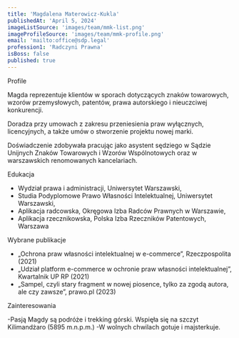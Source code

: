 ```yaml
---
title: 'Magdalena Materowicz-Kukla'
publishedAt: 'April 5, 2024'
imageListSource: 'images/team/mmk-list.png'
imageProfileSource: 'images/team/mmk-profile.png'
email: 'mailto:office@sdp.legal'
profession1: 'Radczyni Prawna'
isBoss: false
published: true
---
```


<ProfileSection type="profile">Profile</ProfileSection>

Magda reprezentuje klientów w sporach dotyczących znaków towarowych, wzorów przemysłowych, patentów, prawa autorskiego i nieuczciwej konkurencji.

Doradza przy umowach z zakresu przeniesienia praw wyłącznych, licencyjnych, a także umów o stworzenie projektu nowej marki.

Doświadczenie zdobywała pracując jako asystent sędziego w Sądzie Unijnych Znaków Towarowych i Wzorów Wspólnotowych oraz w warszawskich renomowanych kancelariach.

<ProfileSection type="education">Edukacja</ProfileSection>

- Wydział prawa i administracji, Uniwersytet Warszawski,
- Studia Podyplomowe Prawo Własności Intelektualnej, Uniwersytet Warszawski,
- Aplikacja radcowska, Okręgowa Izba Radców Prawnych w Warszawie,
- Aplikacja rzecznikowska, Polska Izba Rzeczników Patentowych, Warszawa

<ProfileSection type="publication">Wybrane publikacje</ProfileSection>

- „Ochrona praw własności intelektualnej w e-commerce”, Rzeczpospolita (2021)
- „Udział platform e-commerce w ochronie praw własności intelektualnej”, Kwartalnik UP RP (2021)
- „Sampel, czyli stary fragment w nowej piosence, tylko za zgodą autora, ale czy zawsze”, prawo.pl (2023)

<ProfileSection type="hobby">Zainteresowania</ProfileSection>

-Pasją Magdy są podróże i trekking górski. Wspięła się na szczyt Kilimandżaro (5895 m.n.p.m.)
-W wolnych chwilach gotuje i majsterkuje.